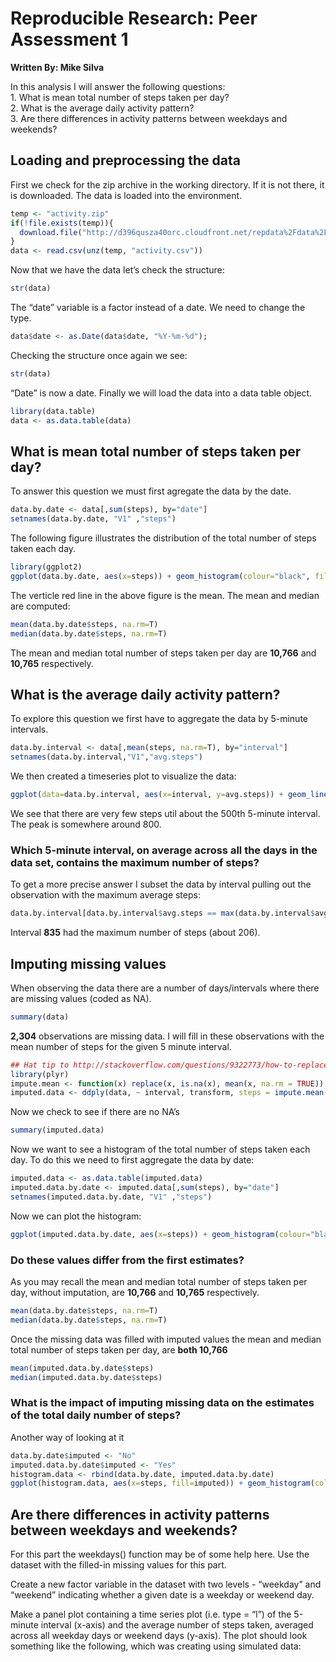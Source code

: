 # Reproducible Research: Peer Assessment 1
**Written By: Mike Silva**  

In this analysis I will answer the following questions:  
1. What is mean total number of steps taken per day?  
2. What is the average daily activity pattern?  
3. Are there differences in activity patterns between weekdays and weekends?  

## Loading and preprocessing the data

First we check for the zip archive in the working directory.  If it is not there, it is downloaded.  The data is loaded into the environment.

```r
temp <- "activity.zip"
if(!file.exists(temp)){
  download.file("http://d396qusza40orc.cloudfront.net/repdata%2Fdata%2Factivity.zip",temp)
}
data <- read.csv(unz(temp, "activity.csv"))
```

Now that we have the data let's check the structure:

```r
str(data)
```

The "date" variable is a factor instead of a date.  We need to change the type.

```r
data$date <- as.Date(data$date, "%Y-%m-%d");
```

Checking the structure once again we see:

```r
str(data)
```

"Date" is now a date.  Finally we will load the data into a data table object.

```r
library(data.table)
data <- as.data.table(data)
```

## What is mean total number of steps taken per day?

To answer this question we must first agregate the data by the date.

```r
data.by.date <- data[,sum(steps), by="date"]
setnames(data.by.date, "V1" ,"steps")
```

The following figure illustrates the distribution of the total number of steps taken each day.

```r
library(ggplot2)
ggplot(data.by.date, aes(x=steps)) + geom_histogram(colour="black", fill="#fc9272", binwidth=1000) + geom_vline(aes(xintercept=mean(steps, na.rm=T)), color="#de2d26", linetype="dashed", size=1) + ggtitle("Figure 1: Total number of steps taken each day") + xlab("Total Steps per Day") + ylab("Count") + theme(plot.title=element_text(size=rel(1.25), lineheight=2, face="bold"))
```

The verticle red line in the above figure is the mean.  The mean and median are computed:

```r
mean(data.by.date$steps, na.rm=T)
median(data.by.date$steps, na.rm=T)
```

The mean and median total number of steps taken per day are **10,766** and **10,765** respectively.

## What is the average daily activity pattern?

To explore this question we first have to aggregate the data by 5-minute intervals.  

``` r
data.by.interval <- data[,mean(steps, na.rm=T), by="interval"]
setnames(data.by.interval,"V1","avg.steps")
```

We then created a timeseries plot to visualize the data:

```r
ggplot(data=data.by.interval, aes(x=interval, y=avg.steps)) + geom_line() + xlab("5-Minute Interval") + ylab("Average Number of Steps") + ggtitle("Figure 2: Average number of steps across all days by interval") + theme(plot.title=element_text(size=rel(1.25), lineheight=2, face="bold"))
```

We see that there are very few steps util about the 500th 5-minute interval.  The peak is somewhere around 800.

### Which 5-minute interval, on average across all the days in the data set, contains the maximum number of steps?  

To get a more precise answer I subset the data by interval pulling out the observation with the maximum average steps:

```r
data.by.interval[data.by.interval$avg.steps == max(data.by.interval$avg.steps),]
```

Interval **835** had the maximum number of steps (about 206).

## Imputing missing values
When observing the data there are a number of days/intervals where there are missing values (coded as NA).

``` r
summary(data)
```

**2,304** observations are missing data.  I will fill in these observations with the mean number of steps for the given 5 minute interval.

```r
## Hat tip to http://stackoverflow.com/questions/9322773/how-to-replace-na-with-mean-by-subset-in-r-impute-with-plyr
library(plyr)
impute.mean <- function(x) replace(x, is.na(x), mean(x, na.rm = TRUE))
imputed.data <- ddply(data, ~ interval, transform, steps = impute.mean(steps))
```

Now we check to see if there are no NA's

```r
summary(imputed.data)
```

Now we want to see a histogram of the total number of steps taken each day.  To do this we need to first aggregate the data by date:

```r
imputed.data <- as.data.table(imputed.data)
imputed.data.by.date <- imputed.data[,sum(steps), by="date"]
setnames(imputed.data.by.date, "V1" ,"steps")
```

Now we can plot the histogram:

```r
ggplot(imputed.data.by.date, aes(x=steps)) + geom_histogram(colour="black", fill="#9ecae1", binwidth=1000) + geom_vline(aes(xintercept=mean(steps, na.rm=T)), color="#3182bd", linetype="dashed", size=1) + ggtitle("Figure 3: Total number of steps taken each day") + xlab("Total Steps per Day") + ylab("Count") + theme(plot.title=element_text(size=rel(1.25), lineheight=2, face="bold"))
```

### Do these values differ from the first estimates?

As you may recall the mean and median total number of steps taken per day, without imputation, are **10,766** and **10,765** respectively.

```r
mean(data.by.date$steps, na.rm=T)
median(data.by.date$steps, na.rm=T)
```

Once the missing data was filled with imputed values the mean and median total number of steps taken per day, are **both 10,766**

```r
mean(imputed.data.by.date$steps)
median(imputed.data.by.date$steps)
```

### What is the impact of imputing missing data on the estimates of the total daily number of steps?

<!--By imputing values using the mean, I reinforced the structures in the data.-->

Another way of looking at it
```r
data.by.date$imputed <- "No"
imputed.data.by.date$imputed <- "Yes"
histogram.data <- rbind(data.by.date, imputed.data.by.date)
ggplot(histogram.data, aes(x=steps, fill=imputed)) + geom_histogram(colour="black", binwidth=1000)+scale_fill_manual(values=c("#fc9272", "#9ecae1"))+ ggtitle("Figure 4: Total number of steps taken each day") + xlab("Total Steps per Day") + ylab("Count") + theme(plot.title=element_text(size=rel(1.25), lineheight=2, face="bold"))
```

## Are there differences in activity patterns between weekdays and weekends?
For this part the weekdays() function may be of some help here. Use the dataset with the filled-in missing values for this part.

Create a new factor variable in the dataset with two levels - "weekday" and "weekend" indicating whether a given date is a weekday or weekend day.

Make a panel plot containing a time series plot (i.e. type = "l") of the 5-minute interval (x-axis) and the average number of steps taken, averaged across all weekday days or weekend days (y-axis). The plot should look something like the following, which was creating using simulated data:
